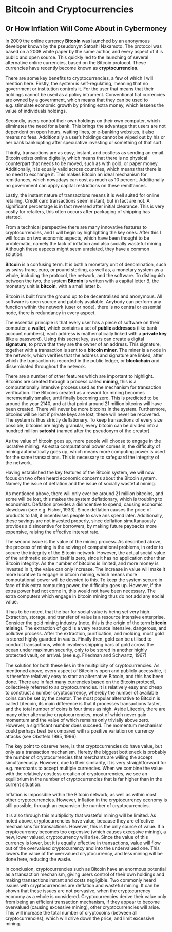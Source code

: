 Bitcoin and Cryptocurrencies
=============================================================
Or How Inflation Will Come About in Cybermoney
-------------------------------------------------------------

In 2009 the online currency **Bitcoin** was launched by an anonymous developer known by the pseudonym Satoshi Nakamoto.
The protocol was based on a 2008 white paper by the same author, and every aspect of it is public and open source.
This quickly led to the launching of several alternative online currencies, based on the Bitcoin protocol.
These currencies have recently become known as **cryptocurrencies**.

There are some key benefits to cryptocurrencies, a few of which I will mention here.
Firstly, the system is self-regulating, meaning that no government or institution controls it.
For the user that means that their holdings cannot be used as a policy intrument.
Conventional fiat currencies are owned by a government,
which means that they can be used to e.g. stimulate economic growth by printing extra money,
which lessens the value of individuals holdings.

Secondly, users control their own holdings on their own computer, which eliminates the need for a bank.
This brings the advantage that users are not dependent on open hours,
waiting lines, or e-banking websites, it also means no fees.
Additionally a user's holdings cannot be wiped out by his or her bank bankrupting after speculative investing or something of that sort.

Thirdly, transactions are as easy, instant, and costless as sending an email.
Bitcoin exists online digitally,
which means that there is no physical counterpart that needs to be moved,
such as with gold, or paper money.
Additionally, it is equally valid across countries, which means that there is no need to exchange it.
This makes Bitcoin an ideal mechanism for remittances, which nowadays can cost as much as 10 percent.
Additionally no government can apply capital restrictions on these remittances.

Lastly, the instant nature of transactions means it is well suited for online retailing.
Credit card transactions seem instant, but in fact are not.
A significant percentage is in fact reversed after initial clearance.
This is very costly for retailers, this often occurs after packaging of shipping has started.

From a technical perspective there are many innovative features to cryptocurrencies,
and I will begin by highlighting the key ones.
After this I will focus on two economic aspects, which have been thought to be problematic,
namely the lack of inflation and also socially wasteful mining.
Although these aspects might seem unrelated, they have a common solution.

**Bitcoin** is a confusing term.
It is both a monetary unit of denomination,
such as swiss franc, euro, or pound sterling,
as well as, a monetary system as a whole, including the protocol, the network, and the software.
To distinguish between the two, the system **Bitcoin** is written with a capital letter B,
the monetary unit is **bitcoin**, with a small letter b.

Bitcoin is built from the ground up to be decentralised and anonymous.
All software is open source and publicly available.
Anybody can perform any function within the network (user or node),
there is no central or essential node,
there is redundancy in every aspect.

The essential principle is that every user has a piece of software on their computer, a **wallet**,
which contains a set of **public addresses** (like bank account numbers),
each address is mathematically linked with a **private key** (like a password).
Using this secret key, users can create a digital **signature**, 
to prove that they are the owner of an address.
This signature, together with a transaction is sent to a **bitcoin miner**.
The miner is a node in the network,
which verifies that the address and signature are linked,
after which the transaction is recorded in the public ledger,
or **blockchain** and disseminated throughout the network.

There are a number of other features which are important to highlight.
Bitcoins are created through a process called **mining**,
this is a computationally intensive process used as the mechanism for transaction verification.
The Bitcoins created as a reward for mining becomes incrementally smaller, until finally becoming zero.
This is predicted to be around the year 2140, and at that point around 21 million bitcoins will have been created.
There will never be more bitcoins in the system.
Furthermore, bitcoins will be lost if private keys are lost, these will never be recovered.
The system is thus strictly deflationary.
To keep transactions of every size possible, bitcoins are highly granular,
every bitcoin can be divided into a hundred million **satoshi** (named after the pseudonym of the creator).

As the value of bitcoin goes up, more people will choose to engage in the lucrative mining.
As extra computational power comes in, the difficulty of mining automatically goes up,
which means more computing power is used for the same transactions.
This is necessary to safeguard the integrity of the network.

Having established the key features of the Bitcoin system,
we will now focus on two often heard economic concerns about the Bitcoin system.
Namely the issue of deflation and the issue of socially wasteful mining.

As mentioned above, there will only ever be around 21 million bitcoins, and some will be lost,
this makes the system deflationary, which is troubling to economists.
Deflation provides a disincentive to spend, causing economic slowdown (see e.g. Fisher, 1933). 
Since deflation causes the price of products to fall, it incentivises people to save ans spend later.
Additionally, these savings are not invested properly,
since deflation simultanuously provides a disincentive for borrowers, 
by making future paybacks more expensive, raising the effective interest rate.

The second issue is the value of the mining process.
As described above, the process of mining is the solving of computational problems,
in order to secure the integrity of the Bitcoin network.
However, the actual social value of the arithmetic solution itself is zero, since it has no application other than Bitcoin integrity.
As the number of bitcoins is limited, and more money is invested in it, the value can only increase.
The increase in value will make it more lucrative to engage in bitcoin mining,
which means more computational power will be devoted to this.
To keep the system secure in face of this extra computing power, the difficulty goes up.
However, if the extra power had not come in, this would not have been necessary.
The extra computers which engage in bitcoin mining thus do not add any social value.

It has to be noted, that the bar for social value is being set very high.
Extraction, storage, and transfer of value is a resource intensive enterprise.
Consider the gold mining industry (note, this is the origin of the term **bitcoin mining**).
The extraction of gold is a very resource intensive, dangerous, and pollutive process.
After the extraction, purification, and molding, most gold is stored highly guarded in vaults.
Finally then, gold can be utilised to conduct transactions,
which involves shipping bars of gold across the ocean under maximum security,
only to be stored in another highly protected vault, on arrival. (see e.g. Friedman and Schwartz, 1967)

The solution for both these lies in the multiplicity of cryptocurrencies.
As mentioned above, every aspect of Bitcoin is open and publicly accessible,
it is therefore relatively easy to start an alternative Bitcoin, and this has been done.
There are in fact many currencies based on the Bitcoin protocol, collectively referred to as
cryptocurrencies.
It is relatively easy and cheap to construct a number cryptocurrency, whereby the number of available coins can be set by the creator.
The most popular alternative to Bitcoin is called Litecoin, its main difference is that it processes transactions faster, and the total number of coins is four times as high.
Aside Litecoin, there are many other alternative cryptocurrencies,
most of which never gain momentum and the value of which remains only trivially above zero.
However, a significant number does succeed.
The momentum mechanism could perhaps best be compared with a positive variation on currency attacks (see Obstfeld 1995, 1996).

The key point to observe here, is that cryptocurrencies do have value, but only as a transaction mechanism.
Hereby the biggest bottleneck is probably the number of cryptocurrencies that merchants are willing the accept simultaneously.
However, due to their similarity, it is very straightforward for e.g. merchants to accept multiple currencies.
When we combine the value with the relatively costless creation of cryptocurrencies,
we see an equilibrium in the number of cryptocurrencies that is far higher than in the current situation.

Inflation is impossible within the Bitcoin network, as well as within most other cryptocurrencies.
However, inflation in the cryptocurrency economy is still possible, through an expansion the number of cryptocurrencies.

It is also through this multiplicity that wasteful mining will be limited.
As noted above, cryptocurrencies have value, because they are effective mechanisms for transactions.
However, this is the only source of value.
If a cryptocurrency becomes too expensive (which causes excessive mining), 
a new, lower valued, cryptocurrency will arise.
Since the value of this currency is lower, but it is equally effective in transactions, value will flow out of the overvalued cryptocurrency and into the undervalued one.
This lowers the value of the overvalued cryptocurrency, and less mining will be done here, reducing the waste.

In conclusion, cryptocurrencies such as Bitcoin have an enormous potential as a transaction mechanism,
giving users control of their own holdings and making transactions instant and costs negligible.
Two commonly heard issues with cryptocurrencies are deflation and wasteful mining.
It can be shown that these issues are not pervasive,
when the cryptocurrency economy as a whole is considered.
Cryptocurrencies derive their value only from being an efficient transaction mechanism,
if they appear to become overvalued (causing excessive mining), other cryptocurrencies will arise.
This will increase the total number of cryptocoins (between all cryptocurrencies),
which will drive down the price, and limit excessive mining.